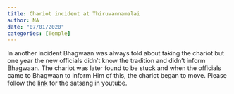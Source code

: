 ```yaml
---
title: Chariot incident at Thiruvannamalai
author: NA
date: "07/01/2020"
categories: [Temple]
---
```

In another incident Bhagwaan was always told about taking the chariot but one year the new officials didn't know the tradition and didn't inform Bhagwaan. The chariot was later found to be stuck and when the officials came to Bhagwaan to inform Him of this, the chariot began to move. 
 Please follow the [link](https://youtu.be/StZSFjIE4mc?si=osB4MG6n6rugJFjK) for the satsang in youtube.
